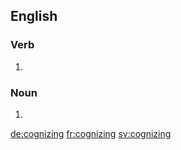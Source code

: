 
==English==

===Verb===
{{head|en|present participle}}

# {{present participle of|cognize|lang=en}}

===Noun===
{{en-noun}}

# {{alternative form of|cognising|lang=en}}

[[de:cognizing]]
[[fr:cognizing]]
[[sv:cognizing]]